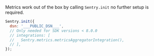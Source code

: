 Metrics work out of the box by calling `Sentry.init` no further setup is required.

```JavaScript
Sentry.init({
  dsn: '___PUBLIC_DSN___',
  // Only needed for SDK versions < 8.0.0
  // integrations: [
  //   Sentry.metrics.metricsAggregatorIntegration(),
  // ],
});
```
